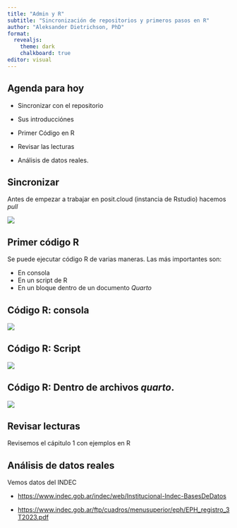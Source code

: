 ```yaml
---
title: "Admin y R"
subtitle: "Sincronización de repositorios y primeros pasos en R"
author: "Aleksander Dietrichson, PhD"
format:
  revealjs: 
    theme: dark
    chalkboard: true
editor: visual
---
```


## Agenda para hoy

-   Sincronizar con el repositorio

-   Sus introducciónes

-   Primer Código en R

-   Revisar las lecturas

-   Análisis de datos reales.

## Sincronizar

Antes de empezar a trabajar en posit.cloud (instancia de Rstudio) hacemos *pull*

![](images-2/Rstudio-pull.png)

## Primer código R

Se puede ejecutar código R de varias maneras. Las más importantes son:

-   En consola
-   En un script de R
-   En un bloque dentro de un documento *Quarto*

## Código R: consola

![](images-2/en-consola.png)

## Código R: Script

![](images-2/en-script.png)

## Código R: Dentro de archivos *quarto*.

![](images-2/en-quarto.png)

## Revisar lecturas

Revisemos el cápitulo 1 con ejemplos en R

## Análisis de datos reales

Vemos datos del INDEC

-   <https://www.indec.gob.ar/indec/web/Institucional-Indec-BasesDeDatos>

-   <https://www.indec.gob.ar/ftp/cuadros/menusuperior/eph/EPH_registro_3T2023.pdf>
